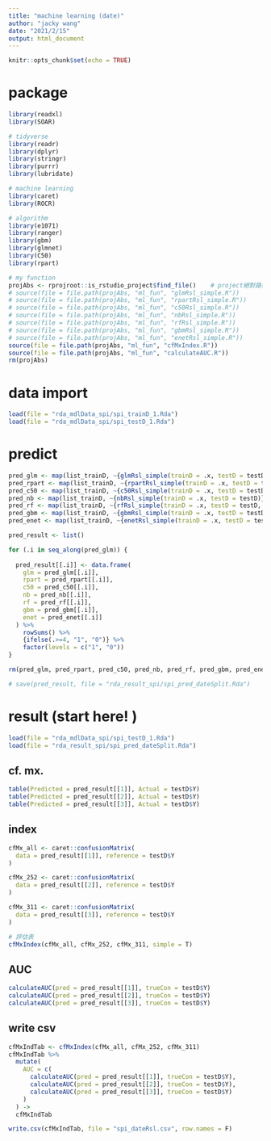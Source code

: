 ```yaml
---
title: "machine learning (date)"
author: "jacky wang"
date: "2021/2/15"
output: html_document
---
```


```r
knitr::opts_chunk$set(echo = TRUE)
```

# package

```r

library(readxl)
library(SOAR)

# tidyverse
library(readr)
library(dplyr)
library(stringr)
library(purrr)
library(lubridate)

# machine learning
library(caret)
library(ROCR)

# algorithm
library(e1071)
library(ranger)
library(gbm)
library(glmnet)
library(C50)
library(rpart)

# my function
projAbs <- rprojroot::is_rstudio_project$find_file()    # project絕對路徑
# source(file = file.path(projAbs, "ml_fun", "glmRsl_simple.R"))
# source(file = file.path(projAbs, "ml_fun", "rpartRsl_simple.R"))
# source(file = file.path(projAbs, "ml_fun", "c50Rsl_simple.R"))
# source(file = file.path(projAbs, "ml_fun", "nbRsl_simple.R"))
# source(file = file.path(projAbs, "ml_fun", "rfRsl_simple.R"))
# source(file = file.path(projAbs, "ml_fun", "gbmRsl_simple.R"))
# source(file = file.path(projAbs, "ml_fun", "enetRsl_simple.R"))
source(file = file.path(projAbs, "ml_fun", "cfMxIndex.R"))
source(file = file.path(projAbs, "ml_fun", "calculateAUC.R"))
rm(projAbs)

```



# data import

```r
load(file = "rda_mdlData_spi/spi_trainD_1.Rda")
load(file = "rda_mdlData_spi/spi_testD_1.Rda")
```



# predict

```r

pred_glm <- map(list_trainD, ~{glmRsl_simple(trainD = .x, testD = testD)})
pred_rpart <- map(list_trainD, ~{rpartRsl_simple(trainD = .x, testD = testD)})
pred_c50 <- map(list_trainD, ~{c50Rsl_simple(trainD = .x, testD = testD)})
pred_nb <- map(list_trainD, ~{nbRsl_simple(trainD = .x, testD = testD)})
pred_rf <- map(list_trainD, ~{rfRsl_simple(trainD = .x, testD = testD, seed = 7068)})
pred_gbm <- map(list_trainD, ~{gbmRsl_simple(trainD = .x, testD = testD, seed = 7068)})
pred_enet <- map(list_trainD, ~{enetRsl_simple(trainD = .x, testD = testD, seed = 7068)})

```

```r

pred_result <- list()

for (.i in seq_along(pred_glm)) {
  
  pred_result[[.i]] <- data.frame(
    glm = pred_glm[[.i]], 
    rpart = pred_rpart[[.i]], 
    c50 = pred_c50[[.i]], 
    nb = pred_nb[[.i]], 
    rf = pred_rf[[.i]], 
    gbm = pred_gbm[[.i]], 
    enet = pred_enet[[.i]]
  ) %>% 
    rowSums() %>% 
    {ifelse(.>=4, "1", "0")} %>% 
    factor(levels = c("1", "0"))
}

rm(pred_glm, pred_rpart, pred_c50, pred_nb, pred_rf, pred_gbm, pred_enet)

```

```r
# save(pred_result, file = "rda_result_spi/spi_pred_dateSplit.Rda")
```



# result (start here! )

```r
load(file = "rda_mdlData_spi/spi_testD_1.Rda")
load(file = "rda_result_spi/spi_pred_dateSplit.Rda")
```

## cf. mx.

```r

table(Predicted = pred_result[[1]], Actual = testD$Y)
table(Predicted = pred_result[[2]], Actual = testD$Y)
table(Predicted = pred_result[[3]], Actual = testD$Y)

```

## index

```r

cfMx_all <- caret::confusionMatrix(
  data = pred_result[[1]], reference = testD$Y
)

cfMx_252 <- caret::confusionMatrix(
  data = pred_result[[2]], reference = testD$Y
)

cfMx_311 <- caret::confusionMatrix(
  data = pred_result[[3]], reference = testD$Y
)

# 評估表
cfMxIndex(cfMx_all, cfMx_252, cfMx_311, simple = T)

```

## AUC

```r

calculateAUC(pred = pred_result[[1]], trueCon = testD$Y)
calculateAUC(pred = pred_result[[2]], trueCon = testD$Y)
calculateAUC(pred = pred_result[[3]], trueCon = testD$Y)

```

## write csv

```r

cfMxIndTab <- cfMxIndex(cfMx_all, cfMx_252, cfMx_311)
cfMxIndTab %>% 
  mutate(
    AUC = c(
      calculateAUC(pred = pred_result[[1]], trueCon = testD$Y), 
      calculateAUC(pred = pred_result[[2]], trueCon = testD$Y), 
      calculateAUC(pred = pred_result[[3]], trueCon = testD$Y)
    )
  ) -> 
  cfMxIndTab

write.csv(cfMxIndTab, file = "spi_dateRsl.csv", row.names = F)

```

